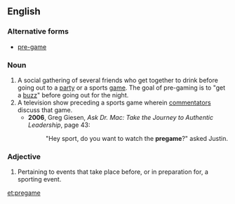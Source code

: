 ==English==

===Alternative forms===
*[[pre-game]]

===Noun===
{{en-noun|s}}

# A social gathering of several friends who get together to drink before going out to a [[party]] or a sports [[game]].  The goal of pre-gaming is to "get a [[buzz]]" before going out for the night.
# A television show preceding a sports game wherein [[commentator]]s discuss that game.
#*'''2006''', Greg Giesen, ''Ask Dr. Mac: Take the Journey to Authentic Leadership'', page 43:
#*: "Hey sport, do you want to watch the '''pregame'''?" asked Justin.

===Adjective===
{{en-adj|-}}

# Pertaining to events that take place before, or in preparation for, a sporting event.

[[et:pregame]]